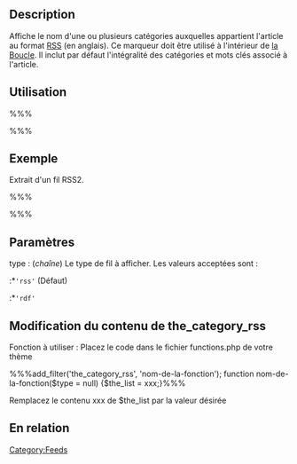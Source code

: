 {{French Header}}
== Description ==

Affiche le nom d'une ou plusieurs catégories auxquelles appartient l'article au format [[Glossary#RSS|RSS]] (en anglais). Ce marqueur doit être utilisé à l'intérieur de [[fr:La_Boucle|la Boucle]]. Il inclut par défaut l'intégralité des catégories et mots clés associé à l'article.

== Utilisation ==

%%% <?php the_category_rss('type') ?> %%%

== Exemple ==

Extrait d'un fil RSS2.

%%% <?php the_category_rss() ?>
<guid><?php the_permalink($id); ?></guid> %%%

== Paramètres ==

; type : (''chaîne'') Le type de fil à afficher. Les valeurs acceptées sont :
:*<tt>'rss'</tt> (Défaut)
:*<tt>'rdf'</tt>


== Modification du contenu de the_category_rss ==

; Fonction à utiliser : Placez le code dans le fichier functions.php de votre thème

%%%add_filter('the_category_rss', 'nom-de-la-fonction');
function nom-de-la-fonction($type = null) {$the_list = xxx;}%%%

Remplacez le contenu xxx de $the_list par la valeur désirée

== En relation ==

{{Categorie Marqueurs}}

[[Category:Feeds]]